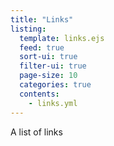 ```yaml
---
title: "Links"
listing:
  template: links.ejs
  feed: true
  sort-ui: true
  filter-ui: true
  page-size: 10
  categories: true
  contents:
    - links.yml
---
```

A list of links